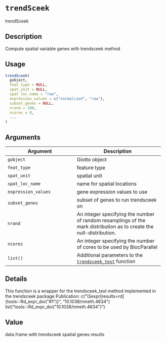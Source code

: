# `trendSceek`

trendSceek


## Description

Compute spatial variable genes with trendsceek method


## Usage

```r
trendSceek(
  gobject,
  feat_type = NULL,
  spat_unit = NULL,
  spat_loc_name = "raw",
  expression_values = c("normalized", "raw"),
  subset_genes = NULL,
  nrand = 100,
  ncores = 8,
  ...
)
```


## Arguments

Argument      |Description
------------- |----------------
`gobject`     |     Giotto object
`feat_type`     |     feature type
`spat_unit`     |     spatial unit
`spat_loc_name`     |     name for spatial locations
`expression_values`     |     gene expression values to use
`subset_genes`     |     subset of genes to run trendsceek on
`nrand`     |     An integer specifying the number of random resamplings of the mark distribution as to create the null-distribution.
`ncores`     |     An integer specifying the number of cores to be used by BiocParallel
`list()`     |     Additional parameters to the [`trendsceek_test`](#trendsceektest) function


## Details

This function is a wrapper for the trendsceek_test method implemented in the trendsceek package
 Publication: c("\\Sexpr[results=rd]{tools:::Rd_expr_doi(\"#1\")}", "10.1038/nmeth.4634") list("tools:::Rd_expr_doi(\"10.1038/nmeth.4634\")")


## Value

data.frame with trendsceek spatial genes results


